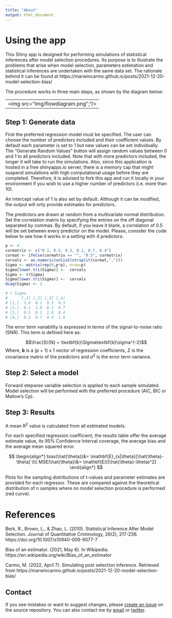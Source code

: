 ```yaml
---
title: "About"
output: html_document
---
```


# Using the app

This Shiny app is designed for performing simulations of statistical inferences after model selection procedures. Its purpose is to illustrate the problems that arise when model selection, parameters estimation and statistical inferences are undertaken with the same data set. The rationale behind it can be found at https://marwincarmo.github.io/posts/2021-12-20-model-selection-bias/

The procedure works in three main steps, as shown by the diagram below:

<center>

---
<img src="img/flowdiagram.png";"/>
---

</center>

## Step 1: Generate data

First the preferred regression model must be specified. The user can choose the number of predictors included and their coefficient values. By default each parameter is set to 1 but new values can be set individually. The "Generate Random Values" button will assign random values between 0 and 1 to all predictors included. Note that with more predictors included, the longer it will take to run the simulations. Also, since this application is hosted in a free shinyapps.io server, there is a memory cap that might suspend simulations with high computational usage before they are completed. Therefore, it is advised to fork this app and run it locally in your environment if you wish to use a higher number of predictors (i.e. more than 10).

An intercept value of 1 is also set by default. Although it can be modified, the output will only provide estimates for predictors.

The predictors are drawn at random from a multivariate normal distribution. Set the correlation matrix by specifying the entries on the off diagonal separated by commas. By default, if you leave it blank, a correlation of 0.5 will be set between every predictor on the model. Please, consider the code below to see how it works in a setting with 4 predictors:

```r
p <- 4
cormatrix <- c("0.1, 0.5, 0.3, 0.1, 0.7, 0.4")
cormat <- ifelse(cormatrix == "", "0.5", cormatrix)
corvals <- as.numeric(unlist(strsplit(cormat,",")))
Sigma <- matrix(rep(0,p*p), nrow=p)
Sigma[lower.tri(Sigma)] <-  corvals
Sigma <- t(Sigma)
Sigma[lower.tri(Sigma)] <-  corvals
diag(Sigma) <- 1

# > Sigma
#      [,1] [,2] [,3] [,4]
# [1,]  1.0  0.1  0.5  0.3
# [2,]  0.1  1.0  0.1  0.7
# [3,]  0.5  0.1  1.0  0.4
# [4,]  0.3  0.7  0.4  1.0
```


The error term variability is expressed in terms of the signal-to-noise ratio (SNR). This term is defined here as:

$$\frac{S}{N} = \textbf{b}\Sigma\textbf{b}\sigma^{-2}$$
Where,
$\textbf{b}$ is a (*p* + 1) x 1 vector of regression coefficients, $\Sigma$ is the covariance matrix of the predictors and $\sigma^2$ is the error term variance.


## Step 2: Select a model

Forward stepwise variable selection is applied to each sample simulated. Model selection will be performed with the preferred procedure (AIC, BIC or Mallow's Cp).

## Step 3: Results

A mean R<sup>2</sup> value is calculated from all estimated models.

For each specified regression coefficient, the results table offer the average estimate value, its 95% Confidence Interval coverage, the average bias and the average mean squared error.

$$
\begin{align*}
bias(\hat{\theta})&= \mathbf{E}_{x|\theta}[\hat{\theta}-\theta] \\\\
MSE(\hat{\theta})&= \mathbf{E}[(\hat{\theta}-\theta)^2]
\end{align*}
$$

Plots for the sampling distributions of t-values and parameter estimates are provided for each regressor. These are compared against the theoretical distribution of n samples where no model selection procedure is performed (red curve).

# References

Berk, R., Brown, L., & Zhao, L. (2010). Statistical Inference After Model Selection. Journal of Quantitative Criminology, 26(2), 217-236. https://doi.org/10.1007/s10940-009-9077-7

Bias of an estimator. (2021, May 6). In Wikipedia. https://en.wikipedia.org/wiki/Bias_of_an_estimator

Carmo, M. (2022, April 7). Simulating post selection inference. Retrieved from https://marwincarmo.github.io/posts/2021-12-20-model-selection-bias/

## Contact

If you see mistakes or want to suggest changes, please [create an issue](https://github.com/marwincarmo/model-selection-app/issues/new) on the source repository. You can also contact me by [email](mailto:marwinbr@gmail.com) or [twitter](https://twitter.com/marwincarmo).